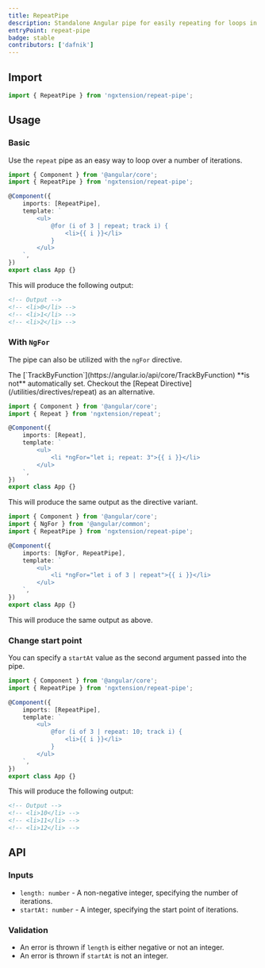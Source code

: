 ```yaml
---
title: RepeatPipe
description: Standalone Angular pipe for easily repeating for loops in the template
entryPoint: repeat-pipe
badge: stable
contributors: ['dafnik']
---
```



## Import

```ts
import { RepeatPipe } from 'ngxtension/repeat-pipe';
```

## Usage

### Basic

Use the `repeat` pipe as an easy way to loop over a number of iterations.

```ts
import { Component } from '@angular/core';
import { RepeatPipe } from 'ngxtension/repeat-pipe';

@Component({
	imports: [RepeatPipe],
	template: `
		<ul>
			@for (i of 3 | repeat; track i) {
				<li>{{ i }}</li>
			}
		</ul>
	`,
})
export class App {}
```

This will produce the following output:

```html
<!-- Output -->
<!-- <li>0</li> -->
<!-- <li>1</li> -->
<!-- <li>2</li> -->
```

### With `NgFor`

The pipe can also be utilized with the `ngFor` directive.

<Aside type="tip">
The  [`TrackByFunction`](https://angular.io/api/core/TrackByFunction) **is not** automatically set.
Checkout the [Repeat Directive](/utilities/directives/repeat) as an alternative.

```ts
import { Component } from '@angular/core';
import { Repeat } from 'ngxtension/repeat';

@Component({
	imports: [Repeat],
	template: `
		<ul>
			<li *ngFor="let i; repeat: 3">{{ i }}</li>
		</ul>
	`,
})
export class App {}
```

This will produce the same output as the directive variant.
</Aside>

```ts
import { Component } from '@angular/core';
import { NgFor } from '@angular/common';
import { RepeatPipe } from 'ngxtension/repeat-pipe';

@Component({
	imports: [NgFor, RepeatPipe],
	template: `
		<ul>
			<li *ngFor="let i of 3 | repeat">{{ i }}</li>
		</ul>
	`,
})
export class App {}
```

This will produce the same output as above.

### Change start point

You can specify a `startAt` value as the second argument passed into the pipe.

```ts
import { Component } from '@angular/core';
import { RepeatPipe } from 'ngxtension/repeat-pipe';

@Component({
	imports: [RepeatPipe],
	template: `
		<ul>
			@for (i of 3 | repeat: 10; track i) {
				<li>{{ i }}</li>
			}
		</ul>
	`,
})
export class App {}
```

This will produce the following output:

```html
<!-- Output -->
<!-- <li>10</li> -->
<!-- <li>11</li> -->
<!-- <li>12</li> -->
```

## API

### Inputs

- `length: number` - A non-negative integer, specifying the number of iterations.
- `startAt: number` - A integer, specifying the start point of iterations.

### Validation

- An error is thrown if `length` is either negative or not an integer.
- An error is thrown if `startAt` is not an integer.
